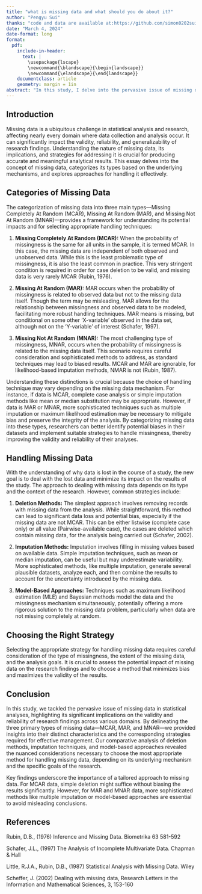 ```yaml
---
title: "what is missing data and what should you do about it?"
author: "Pengyu Sui"
thanks: "code and data are available at:https://github.com/simon0202sui/what-is-missing-data-and-what-should-you-do-about-it-.git Acknowledge the review of Victor Chen"
date: "March 4, 2024"
date-format: long
format: 
  pdf: 
    include-in-header: 
      text: |
        \usepackage{lscape}
        \newcommand{\blandscape}{\begin{landscape}}
        \newcommand{\elandscape}{\end{landscape}}
    documentclass: article
    geometry: margin = 1in
abstract: "In this study, I delve into the pervasive issue of missing data in statistical analysis, a challenge that significantly impacts the validity and reliability of research outcomes across various scientific domains. My exploration begins with an elucidation of the three primary types of missing data—Missing Completely At Random (MCAR), Missing At Random (MAR), and Missing Not At Random (MNAR)—and their respective implications on statistical inference. I engage in a thorough comparison of traditional and advanced methodologies for addressing missing data, including deletion methods, imputation techniques, and model-based approaches. "
---
```


## Introduction

Missing data is a ubiquitous challenge in statistical analysis and research, affecting nearly every domain where data collection and analysis occur. It can significantly impact the validity, reliability, and generalizability of research findings. Understanding the nature of missing data, its implications, and strategies for addressing it is crucial for producing accurate and meaningful analytical results. This essay delves into the concept of missing data, categorizes its types based on the underlying mechanisms, and explores approaches for handling it effectively.

## Categories of Missing Data

The categorization of missing data into three main types—Missing Completely At Random (MCAR), Missing At Random (MAR), and Missing Not At Random (MNAR)—provides a framework for understanding its potential impacts and for selecting appropriate handling techniques:

1.  **Missing Completely At Random (MCAR):** When the probability of missingness is the same for all units in the sample, it is termed MCAR. In this case, the missing data are independent of both observed and unobserved data. While this is the least problematic type of missingness, it is also the least common in practice. This very stringent condition is required in order for case deletion to be valid, and missing data is very rarely MCAR (Rubin, 1976).

2.  **Missing At Random (MAR):** MAR occurs when the probability of missingness is related to observed data but not to the missing data itself. Though the term may be misleading, MAR allows for the relationship between missingness and observed data to be modeled, facilitating more robust handling techniques. MAR means is missing, but conditional on some other 'X-variable' observed in the data set, although not on the 'Y-variable' of interest (Schafer, 1997).

3.  **Missing Not At Random (MNAR):** The most challenging type of missingness, MNAR, occurs when the probability of missingness is related to the missing data itself. This scenario requires careful consideration and sophisticated methods to address, as standard techniques may lead to biased results. MCAR and MAR are ignorable, for likelihood-based imputation methods, NMAR is not (Rubin, 1987).

Understanding these distinctions is crucial because the choice of handling technique may vary depending on the missing data mechanism. For instance, if data is MCAR, complete case analysis or simple imputation methods like mean or median substitution may be appropriate. However, if data is MAR or MNAR, more sophisticated techniques such as multiple imputation or maximum likelihood estimation may be necessary to mitigate bias and preserve the integrity of the analysis. By categorizing missing data into these types, researchers can better identify potential biases in their datasets and implement suitable strategies to handle missingness, thereby improving the validity and reliability of their analyses.

## Handling Missing Data

With the understanding of why data is lost in the course of a study, the new goal is to deal with the lost data and minimize its impact on the results of the study. The approach to dealing with missing data depends on its type and the context of the research. However, common strategies include:

1.  **Deletion Methods:** The simplest approach involves removing records with missing data from the analysis. While straightforward, this method can lead to significant data loss and potential bias, especially if the missing data are not MCAR. This can be either listwise (complete case only) or all value (Pairwise-available case), the cases are deleted which contain missing data, for the analysis being carried out (Schafer, 2002).

2.  **Imputation Methods:** Imputation involves filling in missing values based on available data. Simple imputation techniques, such as mean or median imputation, can be useful but may underestimate variability. More sophisticated methods, like multiple imputation, generate several plausible datasets, analyze each, and then combine the results to account for the uncertainty introduced by the missing data.

3.  **Model-Based Approaches:** Techniques such as maximum likelihood estimation (MLE) and Bayesian methods model the data and the missingness mechanism simultaneously, potentially offering a more rigorous solution to the missing data problem, particularly when data are not missing completely at random.

## Choosing the Right Strategy

Selecting the appropriate strategy for handling missing data requires careful consideration of the type of missingness, the extent of the missing data, and the analysis goals. It is crucial to assess the potential impact of missing data on the research findings and to choose a method that minimizes bias and maximizes the validity of the results.

## Conclusion

In this study, we tackled the pervasive issue of missing data in statistical analyses, highlighting its significant implications on the validity and reliability of research findings across various domains. By delineating the three primary types of missing data—MCAR, MAR, and MNAR—we provided insights into their distinct characteristics and the corresponding strategies required for effective management. Our comparative analysis of deletion methods, imputation techniques, and model-based approaches revealed the nuanced considerations necessary to choose the most appropriate method for handling missing data, depending on its underlying mechanism and the specific goals of the research.

Key findings underscore the importance of a tailored approach to missing data. For MCAR data, simple deletion might suffice without biasing the results significantly. However, for MAR and MNAR data, more sophisticated methods like multiple imputation or model-based approaches are essential to avoid misleading conclusions. 

## References

Rubin, D.B., (1976) Inference and Missing Data. Biometrika 63 581-592

Schafer, J.L., (1997) The Analysis of Incomplete Multivariate Data. Chapman & Hall

Little, R.J.A., Rubin, D.B., (1987) Statistical Analysis with Missing Data. Wiley

Scheffer, J. (2002) Dealing with missing data, Research Letters in the Information and Mathematical Sciences, 3, 153-160
